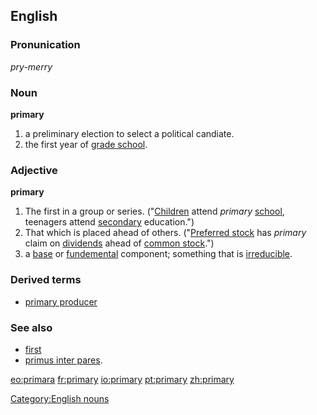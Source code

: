 ==English==

===Pronunication===
''pry-merry''

===Noun===
'''primary'''
# a preliminary election to select a political candiate.
# the first year of [[grade school]].

===Adjective===
'''primary'''
#The first in a group or series. ("[[Children]] attend ''primary'' [[school]], teenagers attend [[secondary]] education.")
#That which is placed ahead of others.  ("[[Preferred stock]] has ''primary'' claim on [[dividends]] ahead of [[common stock]].")
# a [[base]] or [[fundemental]] component; something that is [[irreducible]].

===Derived terms===
* [[primary producer]]

===See also===
* [[first]]
* [[primus inter pares]].

{{wikipediapar|Primary|Primary care|}}
[[Category:English nouns]]

[[eo:primara]]
[[fr:primary]]
[[io:primary]]
[[pt:primary]]
[[zh:primary]]